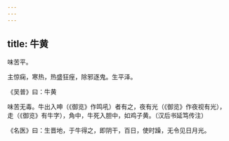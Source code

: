 ```yaml
---
---
---
```

title: 牛黄
---



味苦平。

主惊痫，寒热，热盛狂痓，除邪逐鬼。生平泽。

《吴普》曰：牛黄

味苦无毒。牛出入呻（《御览》作鸣吼）者有之，夜有光（《御览》作夜视有光），走（《御览》有牛字），角中，牛死入胆中，如鸡子黄。（汉后书延笃传注）

《名医》曰：生晋地，于牛得之，即阴干，百日，使时躁，无令见日月光。